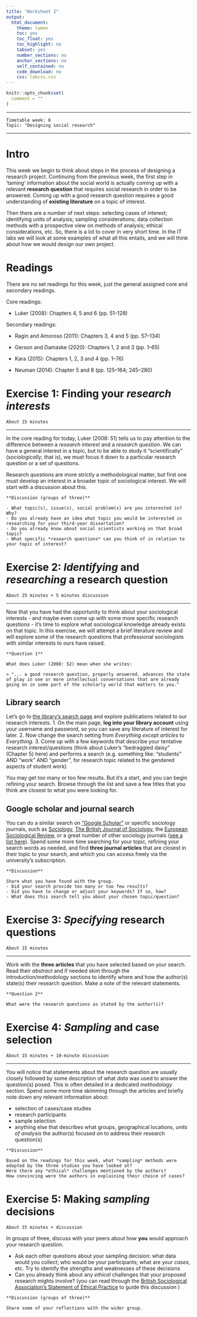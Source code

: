 ```yaml
---
title: "Worksheet 2"
output:
  html_document:
    theme: lumen
    toc: yes
    toc_float: yes
    toc_highlight: no
    tabset: yes
    number_sections: no
    anchor_sections: no
    self_contained: no
    code_download: no
    css: labcss.css
---
```


```r
knitr::opts_chunk$set(
  comment = ""
)
```

------------------------------------------------------------------------

```
Timetable week: 6
Topic: "Designing social research"
```
------------------------------------------------------------------------

# Intro

This week we begin to think about steps in the process of designing a research project. Continuing from the previous week, the first step in ‘taming’ information about the social world is actually coming up with a relevant **research question** that requires social research in order to be answered. Coming up with a good research question requires a good understanding of **existing literature** on a topic of interest. 

Then there are a number of next steps: selecting cases of interest; identifying units of analysis; sampling considerations; data collection methods with a prospective view on methods of analysis; ethical considerations, etc. So, there is a lot to cover in very short time. In the IT labs we will look at some examples of what all this entails, and we will think about how we would design our own project.



#  Readings

There are no set readings for this week, just the general assigned core and secondary readings. 

Core readings:

*	Luker (2008): Chapters 4, 5 and 6 (pp. 51–128)

Secondary readings:

*	Ragin and Amoroso (2011): Chapters 3, 4 and 5 (pp. 57–134)

*	Gerson and Damaske (2020): Chapters 1, 2 and 3 (pp. 1–65)

*	Kara (2015): Chapters 1, 2, 3 and 4 (pp. 1–76)

*	Neuman (2014): Chapter 5 and 8 (pp. 125–164; 245–280)


# Exercise 1: Finding your *research interests*

`About 15 minutes`

****

In the core reading for today, Luker (2008: 51) tells us to pay attention to the difference between a *research interest* and a *research question*. We can have a general interest in a topic, but to be able to study it "scientifically" (*sociologically*, that is), we must focus it down to a particular research question or a set of questions.

Research *questions* are more strictly a methodological matter, but first one must develop an interest in a broader topic of sociological interest. We will start with a discussion about this.

```block
**Discussion (groups of three)**

- What topic(s), issue(s), social problem(s) are you interested in? Why?
- Do you already have an idea what topic you would be interested in researching for your third-year dissertation?
- Do you already know about social scientists working on that broad topic?
- What specific *research questions* can you think of in relation to your topic of interest?
```


# Exercise 2: *Identifying* and *researching* a research question

`About 25 minutes + 5 minutes discussion`

****

Now that you have had the opportunity to think about your sociological interests - and maybe even come up with some more specific research questions - it's time to explore what sociological knowledge already exists on that topic. In this exercise, we will attempt a brief literature review and will explore some of the research questions that professional sociologists with similar interests to ours have raised.

```block

**Question 1**

What does Luker (2008: 52) mean when she writes:

> "... a good research question, properly answered, advances the state of play in one or more intellectual conversations that are already going on in some part of the scholarly world that matters to you."

```

## Library search

Let's go to [the library's search page](https://libsearch.ncl.ac.uk/) and explore publications related to our research interests. 
1. On the main page, **log into your library account** using your username and password, so you can save any literature of interest for later. 
2. Now change the search setting from *Everything except articles* to *Everything*.
3. Come up with a few keywords that describe your tentative research interest/questions (think about Luker's “bedraggled daisy” (Chapter 5) here) and performs a search (e.g. something like: "students" AND "work" AND "gender", for research topic related to the gendered aspects of student work)

You may get too many or too few results. But it's a start, and you can begin refining your search. Browse through the list and save a few titles that you think are closest to what you were looking for.

## Google scholar and journal search

You can do a similar search on ["Google Scholar"](https://scholar.google.com/) or specific sociology journals, such as [Sociology](https://journals.sagepub.com/home/soc), [The British Journal of Sociology](https://onlinelibrary.wiley.com/journal/14684446), the [European Sociological Review](https://academic.oup.com/esr?login=true), or a great number of other sociology journals ([see a list here](https://ooir.org/journals.php?category=sociology)). Spend some more time searching for your topic, refining your search words as needed, and find **three journal articles** that are closest in their topic to your search, and which you can access freely via the university's subscription.


```block
**Discussion**

Share what you have found with the group.
- Did your search provide too many or too few results?
- Did you have to change or adjust your keywords? If so, how?
- What does this search tell you about your chosen topic/question?

```


# Exercise 3: *Specifying* research questions

`About 15 minutes`

****

Work with the **three articles** that you have selected based on your search. Read their *abstract* and if needed skim through the introduction/methodology sections to identify where and how the author(s) state(s) their research question. Make a note of the relevant statements.

```block

**Question 2**

What were the research questions as stated by the author(s)?
```


# Exercise 4: *Sampling* and case selection

`About 15 minutes + 10-minute discussion`

****

You will notice that statements about the research question are usually closely followed by some description of what *data* was used to answer the question(s) posed. This is often detailed in a dedicated *methodology* section. Spend some more time skimming through the articles and briefly note down any relevant information about:

- selection of cases/case studies
- research participants
- sample selection
- anything else that describes what groups, geographical locations, *units of analysis* the author(s) focused on to address their research question(s)

```block
**Discussion**

Based on the readings for this week, what *sampling* methods were adopted by the three studies you have looked at?
Were there any *ethical* challenges mentioned by the authors?
How convincing were the authors in explaining their choice of cases?

```

# Exercise 5: Making *sampling* decisions

`About 15 minutes + discussion`

In groups of three, discuss with your peers about how **you** would approach your research question.

- Ask each other questions about your sampling decision: what data would you collect; who would be your participants; what are your *cases*, etc. Try to identify the strengths and weaknesses of these decisions
- Can you already think about any *ethical* challenges that your proposed research mights involve? (you can read through the [British Sociological Association's Statement of Ethical Practice](https://www.britsoc.co.uk/media/24310/bsa_statement_of_ethical_practice.pdf) to guide this discussion )

```block
**Discussion (groups of three)**

Share some of your reflections with the wider group.

```








